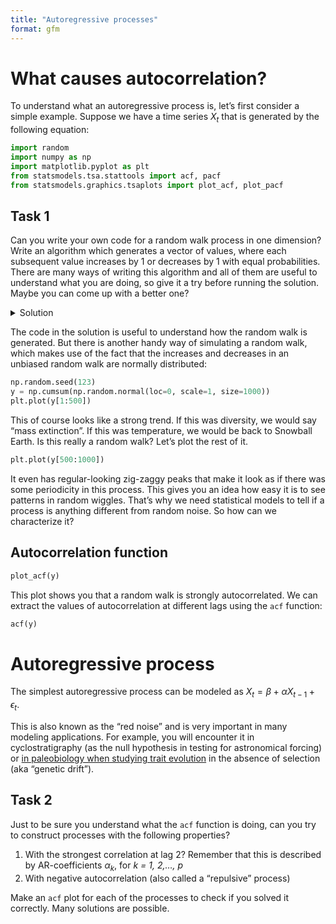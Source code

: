 ```yaml
---
title: "Autoregressive processes"
format: gfm
---
```


# What causes autocorrelation?

To understand what an autoregressive process is, let's first consider a simple example. Suppose we have a time series $X_t$ that is generated by the following equation:


```python
import random
import numpy as np
import matplotlib.pyplot as plt
from statsmodels.tsa.stattools import acf, pacf
from statsmodels.graphics.tsaplots import plot_acf, plot_pacf
```

## Task 1 
Can you write your own code for a random walk process in one dimension? Write an algorithm which generates a vector of values, where each subsequent value increases by 1 or decreases by 1 with equal probabilities. There are many ways of writing this algorithm and all of them are useful to understand what you are doing, so give it a try before running the solution. Maybe you can come up with a better one? 

<details>
  <summary>Solution</summary>
```python
def randomwalk1D(n):
    x, y = 0, 0
    # Generate the time points [1, 2, 3, ... , n]
    timepoints = np.arange(n + 1)
    positions = [y]
    directions = ["UP", "DOWN"]
    for i in range(1, n + 1):
        # Randomly select either UP or DOWN
        step = random.choice(directions)
        
        # Move up or down
        if step == "UP":
            y += 1
        elif step == "DOWN":
            y -= 1
        # Keep track of the positions
        positions.append(y)
    return timepoints, positions

time_data, pos_data = randomwalk1D(1000)
plt.plot(time_data, pos_data, 'r-')
plt.title("1D Random Walk")
plt.show()
```
</details>

The code in the solution is useful to understand how the random walk is generated. But there is another handy way of simulating a random walk, which makes use of the fact that the increases and decreases in an unbiased random walk are normally distributed:

```python
np.random.seed(123)
y = np.cumsum(np.random.normal(loc=0, scale=1, size=1000))
plt.plot(y[1:500])
```

This of course looks like a strong trend. If this was diversity, we would say "mass extinction". If this was temperature, we would be back to Snowball Earth. Is this really a random walk? Let's plot the rest of it.

```python
plt.plot(y[500:1000])
```

It even has regular-looking zig-zaggy peaks that make it look as if there was some periodicity in this process. This gives you an idea how easy it is to see patterns in random wiggles. That's why we need statistical models to tell if a process is anything different from random noise. So how can we characterize it?

## Autocorrelation function

```python
plot_acf(y)
```

This plot shows you that a random walk is strongly autocorrelated. We can extract the values of autocorrelation at different lags using the `acf` function:

```python
acf(y)
```

# Autoregressive process

The simplest autoregressive process can be modeled as $X_t = \beta + \alpha X_{t-1} + \epsilon_t$. 

This is also known as the "red noise" and is very important in many modeling applications. For example, you will encounter it in cyclostratigraphy (as the null hypothesis in testing for astronomical forcing) or [in paleobiology when studying trait evolution](https://stratigraphicpaleobiology.shinyapps.io/DarwinCAT/) in the absence of selection (aka "genetic drift").

## Task 2
Just to be sure you understand what the `acf` function is doing, can you try to construct processes with the following properties?

1. With the strongest correlation at lag 2? Remember that this is described by AR-coefficients $\alpha_k$, for *k = 1, 2,..., p*
2. With negative autocorrelation (also called a "repulsive" process)

Make an `acf` plot for each of the processes to check if you solved it correctly. Many solutions are possible.